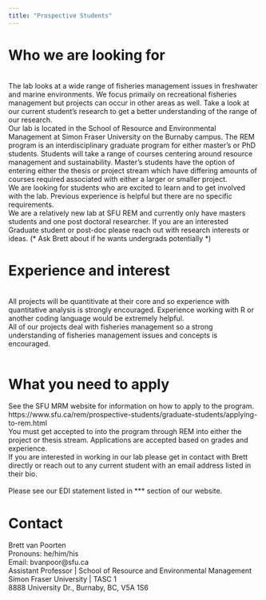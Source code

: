 ```yaml
---
title: "Prospective Students"
---
```


# Who we are looking for 
<br>
The lab looks at a wide range of fisheries management issues in freshwater and marine environments.  We focus primaily on recreational fisheries management but projects can occur in other areas as well.  Take a look at our current student's research to get a better understanding of the range of our research. 
<br>
Our lab is located in the School of Resource and Environmental Management at Simon Fraser University on the Burnaby campus.  The REM program is an interdisciplinary graduate program for either master's or PhD students.  Students will take a range of courses centering around resource management and sustainability.  Master's students have the option of entering either the thesis or project stream which have differing amounts of courses required associated with either a larger or smaller project.
<br>
We are looking for students who are excited to learn and to get involved with the lab.  Previous experience is helpful but there are no specific requirements.
<br>
We are a relatively new lab at SFU REM and currently only have masters students and one post doctoral researcher.  If you are an interested Graduate student or post-doc please reach out with research interests or ideas.  (* Ask Brett about if he wants undergrads potentially *)


# Experience and interest 
<br>
All projects will be quantitivate at their core and so experience with quantitative analysis is strongly encouraged.  Experience working with R or another coding language would be extremely helpful. 
<br>
All of our projects deal with fisheries management so a strong understanding of fisheries management issues and concepts is encouraged.  
<br>

# What you need to apply 

See the SFU MRM website for information on how to apply to the program.
<br>
https://www.sfu.ca/rem/prospective-students/graduate-students/applying-to-rem.html
<br>
You must get accepted to into the program through REM into either the project or thesis stream.  Applications are accepted based on grades and experience. 
<br>
If you are interested in working in our lab please get in contact with Brett directly or reach out to any current student with an email address listed in their bio.  
<br>
Please see our EDI statement listed in *** section of our website. 
<br>

# Contact 

Brett van Poorten
<br>
Pronouns: he/him/his
<br>
Email: bvanpoor@sfu.ca
<br>
Assistant Professor | School of Resource and Environmental Management
<br>
Simon Fraser University | TASC 1
<br>
8888 University Dr., Burnaby, BC, V5A 1S6